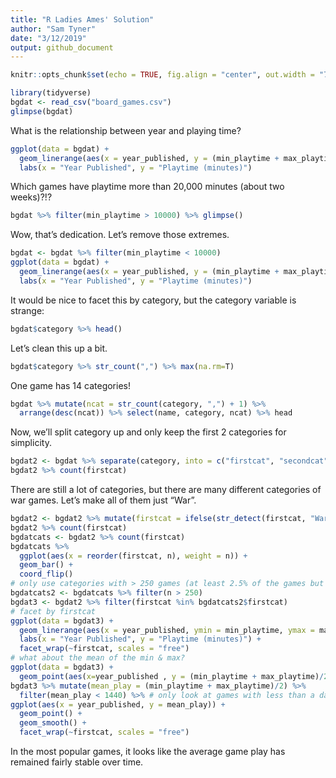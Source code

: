 ```yaml
---
title: "R Ladies Ames' Solution"
author: "Sam Tyner"
date: "3/12/2019"
output: github_document
---
```


```r
knitr::opts_chunk$set(echo = TRUE, fig.align = "center", out.width = "75%", message = FALSE, warning = FALSE)
```

```r
library(tidyverse)
bgdat <- read_csv("board_games.csv")
glimpse(bgdat)
```

What is the relationship between year and playing time? 

```r
ggplot(data = bgdat) + 
  geom_linerange(aes(x = year_published, y = (min_playtime + max_playtime)/2, ymin = min_playtime, ymax = max_playtime, group = game_id)) + 
  labs(x = "Year Published", y = "Playtime (minutes)")
```

Which games have playtime more than 20,000 minutes (about two weeks)?!? 

```r
bgdat %>% filter(min_playtime > 10000) %>% glimpse()
```
Wow, that's dedication. Let's remove those extremes.  

```r
bgdat <- bgdat %>% filter(min_playtime < 10000)
ggplot(data = bgdat) + 
  geom_linerange(aes(x = year_published, y = (min_playtime + max_playtime)/2, ymin = min_playtime, ymax = max_playtime, group = game_id)) + 
  labs(x = "Year Published", y = "Playtime (minutes)")
```

It would be nice to facet this by category, but the category variable is strange: 

```r
bgdat$category %>% head()
```

Let's clean this up a bit.

```r
bgdat$category %>% str_count(",") %>% max(na.rm=T)
```

One game has 14 categories! 

```r
bgdat %>% mutate(ncat = str_count(category, ",") + 1) %>% 
  arrange(desc(ncat)) %>% select(name, category, ncat) %>% head
```

Now, we'll split category up and only keep the first 2 categories for simplicity. 

```r
bgdat2 <- bgdat %>% separate(category, into = c("firstcat", "secondcat"), sep = ",")
bgdat2 %>% count(firstcat)
```

There are still a lot of categories, but there are many different categories of war games. Let's make all of them just "War".

```r
bgdat2 <- bgdat2 %>% mutate(firstcat = ifelse(str_detect(firstcat, "War"), "War", firstcat), secondcat = ifelse(str_detect(secondcat, "War"), "War", secondcat))
bgdat2 %>% count(firstcat)
bgdatcats <- bgdat2 %>% count(firstcat)
bgdatcats %>%  
  ggplot(aes(x = reorder(firstcat, n), weight = n)) + 
  geom_bar() + 
  coord_flip()
# only use categories with > 250 games (at least 2.5% of the games but have the category to be used)
bgdatcats2 <- bgdatcats %>% filter(n > 250)
bgdat3 <- bgdat2 %>% filter(firstcat %in% bgdatcats2$firstcat)
# facet by firstcat
ggplot(data = bgdat3) + 
  geom_linerange(aes(x = year_published, ymin = min_playtime, ymax = max_playtime, group = game_id)) + 
  labs(x = "Year Published", y = "Playtime (minutes)") + 
  facet_wrap(~firstcat, scales = "free")
# what about the mean of the min & max? 
ggplot(data = bgdat3) + 
  geom_point(aes(x=year_published , y = (min_playtime + max_playtime)/2, color = firstcat))
bgdat3 %>% mutate(mean_play = (min_playtime + max_playtime)/2) %>% 
  filter(mean_play < 1440) %>% # only look at games with less than a day of play time 
ggplot(aes(x = year_published, y = mean_play)) + 
  geom_point() + 
  geom_smooth() + 
  facet_wrap(~firstcat, scales = "free")
```

In the most popular games, it looks like the average game play has remained fairly stable over time. 

